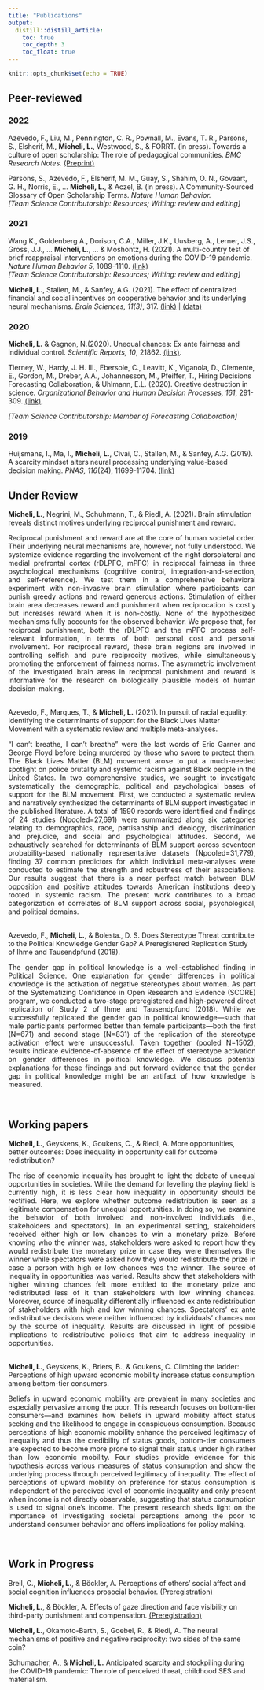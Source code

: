 ```yaml
---
title: "Publications"
output:
  distill::distill_article:
    toc: true
    toc_depth: 3
    toc_float: true
---
```


```r
knitr::opts_chunk$set(echo = TRUE)
```

## Peer-reviewed

### 2022

Azevedo, F., Liu, M., Pennington, C. R., Pownall, M., Evans, T. R., Parsons, S., Elsherif, M., **Micheli, L.**, Westwood, S., \& FORRT. (in press). Towards a culture of open scholarship: The role of pedagogical communities. *BMC Research Notes.* [(Preprint)](https://osf.io/preprints/metaarxiv/ek9m5)   

Parsons, S., Azevedo, F., Elsherif, M. M., Guay, S., Shahim, O. N., Govaart, G. H., Norris, E.,  ... **Micheli, L.**, \& Aczel, B. (in press). A Community-Sourced Glossary of Open Scholarship Terms. *Nature Human Behavior.*  
*[Team Science Contributorship: Resources; Writing: review and editing]* 


### 2021

Wang K., Goldenberg A., Dorison, C.A., Miller, J.K., Uusberg, A., Lerner, J.S., Gross, J.J., ... **Micheli, L.**, ... \& Moshontz, H. (2021). A multi-country test of brief reappraisal interventions on emotions during the COVID-19 pandemic. *Nature Human Behavior 5*, 1089–1110. [(link)](https://doi.org/10.1038/s41562-021-01173-x)   
*[Team Science Contributorship: Resources; Writing: review and editing]*   
  
<aside>
<div data-badge-type="donut" data-doi="10.1038/s41562-021-01173-x" data-hide-no-mentions="true" class="altmetric-embed"></div>
<script type='text/javascript' src='https://d1bxh8uas1mnw7.cloudfront.net/assets/embed.js'></script>
</aside>


**Micheli, L.**, Stallen, M., \& Sanfey, A.G. (2021). The effect of centralized financial and social incentives on cooperative behavior and its underlying neural mechanisms. *Brain Sciences, 11(3)*, 317. [(link)](https://doi.org/10.3390/brainsci11030317) | [(data)](https://data.donders.ru.nl/?1)

<aside>
<div data-badge-type="donut" data-doi="10.3390/brainsci11030317" data-hide-no-mentions="true" class="altmetric-embed"></div>
<script type='text/javascript' src='https://d1bxh8uas1mnw7.cloudfront.net/assets/embed.js'></script>
</aside>


### 2020

**Micheli, L.** \& Gagnon, N.(2020). Unequal chances: Ex ante fairness and individual control. *Scientific Reports, 10*, 21862. [(link)](https://doi.org/10.1038/s41598-020-78335-w).  

<aside>
<div data-badge-type="donut" data-doi="10.1038/s41598-020-78335-w" data-hide-no-mentions="true" class="altmetric-embed"></div>
<script type='text/javascript' src='https://d1bxh8uas1mnw7.cloudfront.net/assets/embed.js'></script>
</aside>  


Tierney, W., Hardy, J. H. III., Ebersole, C., Leavitt, K., Viganola, D., Clemente, E., Gordon, M., Dreber, A.A., Johannesson, M., Pfeiffer, T., Hiring Decisions Forecasting Collaboration, \& Uhlmann, E.L. (2020). Creative destruction in science. *Organizational Behavior and Human Decision Processes, 161*, 291-309. [(link)](https://doi.org/10.1016/j.obhdp.2020.07.002}).   

<aside>
<div data-badge-type="donut" data-doi="10.1016/j.obhdp.2020.07.002" data-hide-no-mentions="true" class="altmetric-embed"></div>
<script type='text/javascript' src='https://d1bxh8uas1mnw7.cloudfront.net/assets/embed.js'></script>
</aside>

*[Team Science Contributorship: Member of Forecasting Collaboration]*


### 2019

Huijsmans, I., Ma, I., **Micheli, L.**, Civai, C., Stallen, M., \& Sanfey, A.G. (2019). A scarcity mindset alters neural processing underlying value-based decision making. *PNAS, 116*(24), 11699-11704. [(link)](https://doi.org/10.1073/pnas.1818572116)

<aside>
<div data-badge-type="donut" data-doi="10.1073/pnas.1818572116" data-hide-no-mentions="true" class="altmetric-embed"></div>
<script type='text/javascript' src='https://d1bxh8uas1mnw7.cloudfront.net/assets/embed.js'></script>
</aside>

## Under Review

**Micheli, L.**, Negrini, M., Schuhmann, T., \& Riedl, A. (2021). Brain stimulation reveals distinct motives underlying reciprocal punishment and reward.

<div style="text-align: justify"> Reciprocal punishment and reward are at the core of human societal order. Their underlying neural mechanisms are, however, not fully understood. We systemize evidence regarding the involvement of the right dorsolateral and medial prefrontal cortex (rDLPFC, mPFC) in reciprocal fairness in three psychological mechanisms (cognitive control, integration-and-selection, and self-reference). We test them in a comprehensive behavioral experiment with non-invasive brain stimulation where participants can punish greedy actions and reward generous actions. Stimulation of either brain area decreases reward and punishment when reciprocation is costly but increases reward when it is non-costly. None of the hypothesized mechanisms fully accounts for the observed behavior. We propose that, for reciprocal punishment, both the rDLPFC and the mPFC process self-relevant information, in terms of both personal cost and personal involvement. For reciprocal reward, these brain regions are involved in controlling selfish and pure reciprocity motives, while simultaneously promoting the enforcement of fairness norms. The asymmetric involvement of the investigated brain areas in reciprocal punishment and reward is informative for the research on biologically plausible models of human decision-making.</div>    

<br>
Azevedo, F., Marques, T., \& **Micheli, L.** (2021). In pursuit of racial equality: Identifying the determinants of support for the Black Lives Matter Movement with a systematic review and multiple meta-analyses. 

<div style="text-align: justify"> “I can’t breathe, I can’t breathe” were the last words of Eric Garner and George Floyd before being murdered by those who swore to protect them. The Black Lives Matter (BLM) movement arose to put a much-needed spotlight on police brutality and systemic racism against Black people in the United States. In two comprehensive studies, we sought to investigate systematically the demographic, political and psychological bases of support for the BLM movement. First, we conducted a systematic review and narratively synthesized the determinants of BLM support investigated in the published literature. A total of 1590 records were identified and findings of 24 studies (Npooled=27,691) were summarized along six categories relating to demographics, race, partisanship and ideology, discrimination and prejudice, and social and psychological attitudes. Second, we exhaustively searched for determinants of BLM support across seventeen probability-based nationally representative datasets (Npooled=31,779), finding 37 common predictors for which individual meta-analyses were conducted to estimate the strength and robustness of their associations. Our results suggest that there is a near perfect match between BLM opposition and positive attitudes towards American institutions deeply rooted in systemic racism. The present work contributes to a broad categorization of correlates of BLM support across social, psychological, and political domains.</div>     

<br>
Azevedo, F., **Micheli, L.**, \& Bolesta., D. S. Does Stereotype Threat contribute to the Political Knowledge Gender Gap? A Preregistered Replication Study of Ihme and Tausendpfund (2018). 

<div style="text-align: justify">The gender gap in political knowledge is a well-established finding in Political Science. One explanation for gender differences in political knowledge is the activation of negative stereotypes about women. As part of the Systematizing Confidence in Open Research and Evidence (SCORE) program, we conducted a two-stage preregistered and high-powered direct replication of Study 2 of Ihme and Tausendpfund (2018). While we successfully replicated the gender gap in political knowledge—such that male participants performed better than female participants—both the first (N=671) and second stage (N=831) of the replication of the stereotype activation effect were unsuccessful. Taken together (pooled N=1502), results indicate evidence-of-absence of the effect of stereotype activation on gender differences in political knowledge. We discuss potential explanations for these findings and put forward evidence that the gender gap in political knowledge might be an artifact of how knowledge is measured.</div>

<br>

## Working papers

**Micheli, L.**, Geyskens, K., Goukens, C., \& Riedl, A. More opportunities, better outcomes: Does inequality in opportunity call for outcome redistribution? 

<div style="text-align: justify">The rise of economic inequality has brought to light the debate of unequal opportunities in societies. While the demand for levelling the playing field is currently high, it is less clear how inequality in opportunity should be rectified. Here, we explore whether outcome redistribution is seen as a legitimate compensation for unequal opportunities. In doing so, we examine the behavior of both involved and non-involved individuals (i.e., stakeholders and spectators). In an experimental setting, stakeholders received either high or low chances to win a monetary prize. Before knowing who the winner was, stakeholders were asked to report how they would redistribute the monetary prize in case they were themselves the winner while spectators were asked how they would redistribute the prize in case a person with high or low chances was the winner. The source of inequality in opportunities was varied. Results show that stakeholders with higher winning chances felt more entitled to the monetary prize and redistributed less of it than stakeholders with low winning chances. Moreover, source of inequality differentially influenced ex ante redistribution of stakeholders with high and low winning chances. Spectators' ex ante redistributive decisions were neither influenced by individuals' chances nor by the source of inequality. Results are discussed in light of possible implications to redistributive policies that aim to address inequality in opportunities.</div>

<br>
**Micheli, L.**, Geyskens, K., Briers, B., \& Goukens, C. Climbing the ladder: Perceptions of high upward economic mobility increase status consumption among bottom-tier consumers. 

<div style="text-align: justify"> Beliefs in upward economic mobility are prevalent in many societies and especially pervasive among the poor. This research focuses on bottom-tier consumers—and examines how beliefs in upward mobility affect status seeking and the likelihood to engage in conspicuous consumption. Because perceptions of high economic mobility enhance the perceived legitimacy of inequality and thus the credibility of status goods, bottom-tier consumers are expected to become more prone to signal their status under high rather than low economic mobility. Four studies provide evidence for this hypothesis across various measures of status consumption and show the underlying process through perceived legitimacy of inequality. The effect of perceptions of upward mobility on preference for status consumption is independent of the perceived level of economic inequality and only present when income is not directly observable, suggesting that status consumption is used to signal one’s income. The present research sheds light on the importance of investigating societal perceptions among the poor to understand consumer behavior and offers implications for policy making.</div>

<br>

## Work in Progress

Breil, C., **Micheli, L.**, \& Böckler, A. Perceptions of others' social affect and social cognition influences prosocial behavior. [(Preregistration)](https://osf.io/8ey4f)

**Micheli, L.**, \& Böckler, A. Effects of gaze direction and face visibility on third-party punishment and compensation. [(Preregistration)](https://osf.io/9myx6)

**Micheli, L.**, Okamoto-Barth, S., Goebel, R., \& Riedl, A. The neural mechanisms of positive and negative reciprocity: two sides of the same coin?

Schumacher, A., \& **Micheli, L.** Anticipated scarcity and stockpiling during the COVID-19 pandemic: The role of perceived threat, childhood SES and materialism. 

